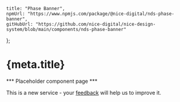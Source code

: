 
	title: "Phase Banner",
	npmUrl: "https://www.npmjs.com/package/@nice-digital/nds-phase-banner",
	gitHubUrl: "https://github.com/nice-digital/nice-design-system/blob/main/components/nds-phase-banner"
};

# {meta.title}

*** Placeholder component page ***

<PhaseBanner alpha>This is a new service - your <a href='#'>feedback</a> will help us to improve it.</PhaseBanner>

